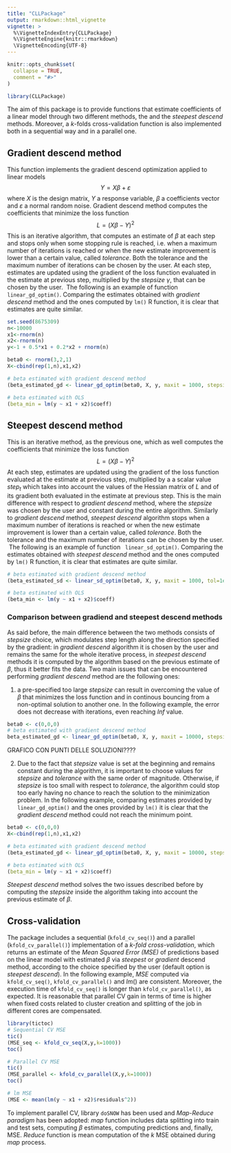 ```yaml
---
title: "CLLPackage"
output: rmarkdown::html_vignette
vignette: >
  %\VignetteIndexEntry{CLLPackage}
  %\VignetteEngine{knitr::rmarkdown}
  \VignetteEncoding{UTF-8}
---
```


```r
knitr::opts_chunk$set(
  collapse = TRUE,
  comment = "#>"
)
```

```r
library(CLLPackage)
```

The aim of this package is to provide functions that estimate coefficients of a linear model through two different methods, the \textit{gradient descend} and the $\textit{steepest descend}$ methods. Moreover, a $k$-folds cross-validation function is also implemented both in a sequential way and in a parallel one.


## Gradient descend method
This function implements the gradient descend optimization applied to linear models $$Y = X\beta+\varepsilon$$
where $X$ is the design matrix, $Y$ a response variable, $\beta$ a coefficients vector and $\varepsilon$ a normal random noise.
Gradient descend method computes the coefficients that minimize the loss function
$$L=(X\beta-Y)^2$$
This is an iterative algorithm, that computes an estimate of $\beta$ at each step and stops only when some stopping rule is reached, i.e. when a maximum number of iterations is reached or when the new estimate improvement is lower than a certain value, called $\textit{tolerance}$. Both the tolerance and the maximum number of iterations can be chosen by the user.
At each step, estimates are updated using the gradient of the loss function evaluated in the estimate at previous step, multiplied by the $\textit{stepsize}$ $\gamma$, that can be chosen by the user. \ The following is an example of function $\texttt{ linear_gd_optim()}$. Comparing the estimates obtained with $\textit{gradient descend}$ method and the ones computed by $\texttt{lm()}$ R function, it is clear that estimates are quite similar.

```r
set.seed(8675309)
n<-10000
x1<-rnorm(n)
x2<-rnorm(n)
y<-1 + 0.5*x1 + 0.2*x2 + rnorm(n)

beta0 <- rnorm(3,2,1)
X<-cbind(rep(1,n),x1,x2)

# beta estimated with gradient descend method
(beta_estimated_gd <- linear_gd_optim(beta0, X, y, maxit = 1000, stepsize = 1e-5, tol=1e-5))

# beta estimated with OLS
(beta_min = lm(y ~ x1 + x2)$coeff)
```





## Steepest descend method
This is an iterative method, as the previous one, which as well computes the coefficients that minimize the loss function
$$L=(X\beta-Y)^2$$
At each step, estimates are updated using the gradient of the loss function evaluated at the estimate at previous step, multiplied by a a scalar value $step_t$ which takes into account the values of the Hessian matrix of $L$ and of its gradient both evaluated in the estimate at previous step. This is the main difference with respect to  $\textit{gradient descend}$ method, where the  $\textit{stepsize}$ was chosen by the user and constant during the entire algorithm. Similarly to  $\textit{gradient descend}$ method, $\textit{steepest descend}$ algorithm stops when a maximum number of iterations is reached or when the new estimate improvement is lower than a certain value, called $\textit{tolerance}$. Both the tolerance and the maximum number of iterations can be chosen by the user. \ The following is an example of function $\texttt{ linear_sd_optim()}$. Comparing the estimates obtained with $\textit{steepest descend}$ method and the ones computed by $\texttt{lm()}$ R function, it is clear that estimates are quite similar.

```r
# beta estimated with gradient descend method
(beta_estimated_sd <- linear_sd_optim(beta0, X, y, maxit = 1000, tol=1e-3))

# beta estimated with OLS
(beta_min <- lm(y ~ x1 + x2)$coeff)
```

### Comparison between gradiend and steepest descend methods
As said before, the main difference between the two methods consists of $\textit{stepsize}$ choice, which modulates step length along the direction specified by the gradient: in $\textit{gradient descend}$ algorithm it is chosen by the user and remains the same for the whole iterative process, in $\textit{steepest descend}$ methods it is computed by the algorithm based on the previous estimate of $\beta$, thus it better fits the data. Two main issues that can be encountered performing $\textit{gradient descend}$ method are the following ones:

1. a pre-specified too large $\textit{stepsize}$ can result in overcoming the value of $\beta$ that minimizes the loss function and in continous bouncing from a non-optimal solution to another one. In the following example, the error does not decrease with iterations, even reaching $Inf$ value.


```r
beta0 <- c(0,0,0)
# beta estimated with gradient descend method
beta_estimated_gd <- linear_gd_optim(beta0, X, y, maxit = 10000, stepsize = 1e-3, tol=1e-3)

```
GRAFICO CON PUNTI DELLE SOLUZIONI???? 

2. Due to the fact that $stepsize$ value is set at the beginning and remains constant during the algorithm, it is important to choose values for $stepsize$ and $tolerance$ with the same order of magnitude. Otherwise, if $stepsize$ is too small with respect to $tolerance$, the algorithm could stop too early having no chance to reach the solution to the minimization problem. In the following example, comparing estimates provided by $\texttt{linear_gd_optim()}$ and the ones provided by $\texttt{lm()}$ it is clear that the $\textit{gradient descend}$ method could not reach the minimum point.

```r
beta0 <- c(0,0,0)
X<-cbind(rep(1,n),x1,x2)

# beta estimated with gradient descend method
(beta_estimated_gd <- linear_gd_optim(beta0, X, y, maxit = 10000, stepsize = 1e-6, tol=1e-3))

# beta estimated with OLS
(beta_min = lm(y ~ x1 + x2)$coeff)

```

$\textit{Steepest descend}$ method solves the two issues described before by computing the $stepsize$ inside the algorithm taking into account the previous estimate of $\beta$.



## Cross-validation
The package includes a sequential ($\texttt{kfold_cv_seq()}$) and a parallel ($\texttt{kfold_cv_parallel()}$) implementation of a $\textit{k-fold cross-validation}$, which returns an estimate of the $\textit{Mean Squared Error (MSE)}$ of predictions based on the linear model with estimated $\beta$ via $steepest$ or $gradient$ descend method, according to the choice specified by the user (default option is $\textit{steepest descend}$). In the following example, $MSE$ computed via $\texttt{kfold_cv_seq()}$, $\texttt{kfold_cv_parallel()}$ and $lm()$ are consistent. Moreover, the execution time of $\texttt{kfold_cv_seq()}$ is longer than $\texttt{kfold_cv_parallel()}$, as expected. It is reasonable that parallel CV gain in terms of time is higher when fixed costs related to cluster creation and splitting of the job in different cores are compensated.

```r
library(tictoc)
# Sequential CV MSE
tic()
(MSE_seq <- kfold_cv_seq(X,y,k=1000))
toc()

# Parallel CV MSE
tic()
(MSE_parallel <- kfold_cv_parallel(X,y,k=1000))
toc()

# lm MSE
(MSE <- mean(lm(y ~ x1 + x2)$residuals^2))

```
To implement parallel CV, library $\texttt{doSNOW}$ has been used and $\textit{Map-Reduce paradigm}$ has been adopted: $map$ function includes data splitting into train and test sets, computing $\beta$ estimates, computing predictions and, finally, MSE. $Reduce$ function is mean computation of the $k$ MSE obtained during $map$ process.

